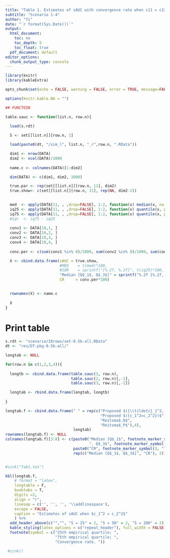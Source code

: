 ```yaml
---
title: "Table 1. Estimates of sAUC with convergence rate when c11 = c22"
subtitle: "Scenario 1-4"
author: "Yi"
date: "`r format(Sys.Date())`"
output:
  html_document: 
    toc: no
    toc_depth: 5
    toc_float: true
  pdf_document: default
editor_options:
  chunk_output_type: console
---
```


```r

library(knitr)
library(kableExtra)

opts_chunk$set(echo = FALSE, warning = FALSE, error = TRUE, message=FALSE, comment="")

options(knitr.kable.NA = "")

## FUNCTOIN

table.sauc <- function(list.n, row.n){
 
  load(s.rdt) 

  S <- set[[list.n]][row.n, 1]

  load(paste0(dt, "/sim_l", list.n, "_r",row.n, ".RData"))

  dim1 <- nrow(DATA)
  dim2 <- ncol(DATA)/1000
  
  name.c <- colnames(DATA)[1:dim2]

  dim(DATA) <- c(dim1, dim2, 1000)

  true.par <- rep(set[[list.n]][row.n, 11], dim2)
  true.show<- c(set[[list.n]][row.n, 11], rep(NA, dim2-1))

  
  med  <- apply(DATA[11, , ,drop=FALSE], 1:2, function(x) median(x, na.rm = TRUE))
  iq25 <- apply(DATA[11, , ,drop=FALSE], 1:2, function(x) quantile(x, prob =0.25, na.rm = TRUE))
  iq75 <- apply(DATA[11, , ,drop=FALSE], 1:2, function(x) quantile(x, prob =0.75, na.rm = TRUE))
  #iqr  <- iq75 - iq25
  
  conv1 <- DATA[10,1, ]
  conv2 <- DATA[10,2, ]
  conv3 <- DATA[10,3, ]
  conv4 <- DATA[10,4, ]
  
  conv.per <- c(sum(conv1 %in% 0)/1000, sum(conv2 %in% 0)/1000, sum(conv3 %in% 0)/1000, sum(conv4 %in% 0)/1000)

  X <- cbind.data.frame(sAUC = true.show, 
                        #MED    = t(med)*100, 
                        #IQR    = sprintf("[%.2f, %.2f]", t(iq25)*100, t(iq75)*100), 
                        "Median [Q$_1$, Q$_3$]" = sprintf("%.2f [%.2f, %.2f]", t(med), t(iq25), t(iq75)),
                        CR     = conv.per*100)
  

  rownames(X) <- name.c
  
  X  
}
```


# Print table

```r
s.rdt <- "scenario/18rows/set-0.5b-all.RData"
dt <- "res/DT-pkg-0.5b-all/"
```

\newpage 

```r
longtab <- NULL

for(row.n in c(1,2,3,4)){
  
  longtb <- cbind.data.frame(table.sauc(1, row.n),
                             table.sauc(2, row.n)[,-1],
                             table.sauc(3, row.n)[,-1])

  longtab <- rbind.data.frame(longtab, longtb)
  
}

longtab.f <- cbind.data.frame(" " = rep(c("Proposed $({\\tilde{c}_1^2, \\tilde{c}_2^2})$",
                                          "Proposed $({c_1^2=c_2^2})$",
                                          "Reitsma$_O$",
                                          "Reitsma$_P$"),4),
                              longtab)
rownames(longtab.f) <- NULL
colnames(longtab.f)[3:8] <- c(paste0("Median [Q$_1$", footnote_marker_symbol(1, "latex"), 
                                     ", Q$_3$", footnote_marker_symbol(2, "latex"), "]"),
                              paste0("CR", footnote_marker_symbol(3, "latex")), 
                              rep(c("Median [Q$_1$, Q$_3$]", "CR"), 2))


#sink("Tab1.tex")

kbl(longtab.f, 
    # format = "latex",
    longtable = F, 
    booktabs = T, 
    digits =2,
    align = "r",
    linesep = c('', '', '', '\\addlinespace'),
    escape = FALSE,
    caption = "Estimates of sAUC when $c_1^2 = c_2^2$"
    ) %>% 
  add_header_above(c("","", "S = 25" = 2, "S = 50" = 2, "S = 200" = 2)) %>% 
  kable_styling(latex_options = c("repeat_header"), full_width = FALSE) %>%
  footnote(symbol = c("25th empirical quartile; ", 
                      "75th empirical quartile; ",
                      "Convergence rate. "))

 #sink()



```

